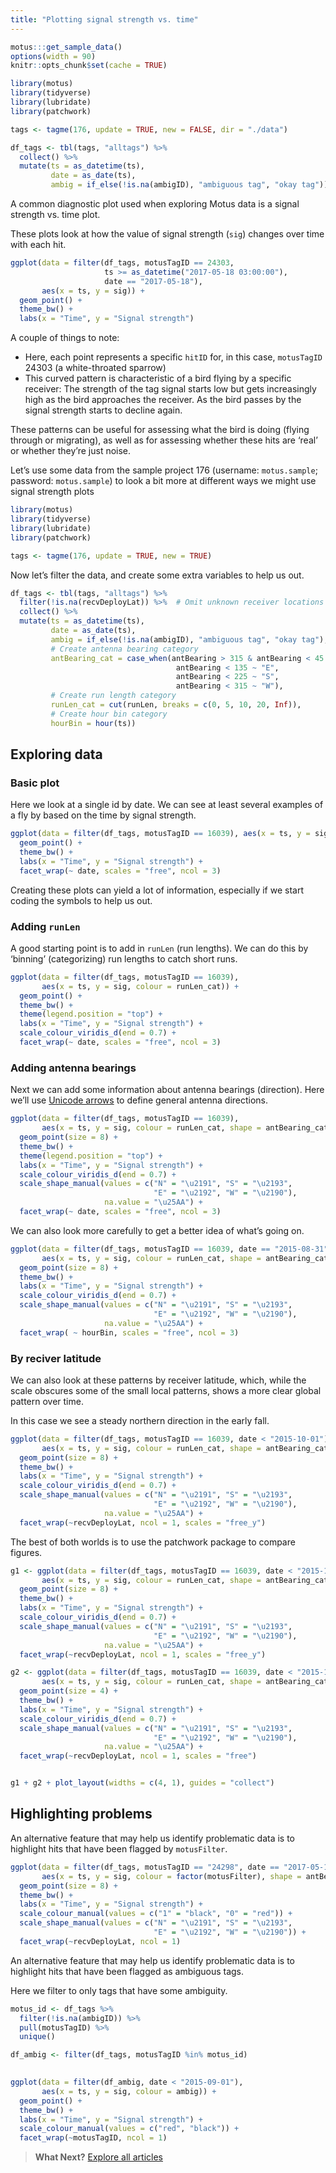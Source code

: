 ```yaml
---
title: "Plotting signal strength vs. time"
---
```


```r
motus:::get_sample_data()
options(width = 90)
knitr::opts_chunk$set(cache = TRUE)

library(motus)
library(tidyverse)
library(lubridate)
library(patchwork)

tags <- tagme(176, update = TRUE, new = FALSE, dir = "./data")

df_tags <- tbl(tags, "alltags") %>%
  collect() %>%
  mutate(ts = as_datetime(ts),
         date = as_date(ts),
         ambig = if_else(!is.na(ambigID), "ambiguous tag", "okay tag"))
```

A common diagnostic plot used when exploring Motus data is a signal strength vs. time plot.

These plots look at how the value of signal strength (`sig`) changes over time with each hit. 

```r
ggplot(data = filter(df_tags, motusTagID == 24303,
                     ts >= as_datetime("2017-05-18 03:00:00"),
                     date == "2017-05-18"), 
       aes(x = ts, y = sig)) + 
  geom_point() + 
  theme_bw() +
  labs(x = "Time", y = "Signal strength")
```

A couple of things to note:

- Here, each point represents a specific `hitID` for, in this case, `motusTagID` 24303 (a white-throated sparrow)
- This curved pattern is characteristic of a bird flying by a specific receiver: 
The strength of the tag signal starts low but gets increasingly high as the bird approaches the receiver.
As the bird passes by the signal strength starts to decline again.

These patterns can be useful for assessing what the bird is doing (flying through or migrating), as well as for assessing whether these hits are 'real' or whether they're just noise. 

Let's use some data from the sample project 176 (username: `motus.sample`; 
password: `motus.sample`) to look a bit more at different ways we might use 
signal strength plots


```r
library(motus)
library(tidyverse)
library(lubridate)
library(patchwork)

tags <- tagme(176, update = TRUE, new = TRUE)
```

Now let's filter the data, and create some extra variables to help us out. 

```r
df_tags <- tbl(tags, "alltags") %>%
  filter(!is.na(recvDeployLat)) %>%  # Omit unknown receiver locations
  collect() %>%
  mutate(ts = as_datetime(ts),
         date = as_date(ts),
         ambig = if_else(!is.na(ambigID), "ambiguous tag", "okay tag"),
         # Create antenna bearing category
         antBearing_cat = case_when(antBearing > 315 & antBearing < 45 ~ "N",
                                     antBearing < 135 ~ "E",
                                     antBearing < 225 ~ "S",
                                     antBearing < 315 ~ "W"),
         # Create run length category
         runLen_cat = cut(runLen, breaks = c(0, 5, 10, 20, Inf)),
         # Create hour bin category
         hourBin = hour(ts))

```

## Exploring data


### Basic plot

Here we look at a single id by date. We can see at least several examples of a 
fly by based on the time by signal strength.

```r
ggplot(data = filter(df_tags, motusTagID == 16039), aes(x = ts, y = sig)) + 
  geom_point() +
  theme_bw() +
  labs(x = "Time", y = "Signal strength") +
  facet_wrap(~ date, scales = "free", ncol = 3)
```

Creating these plots can yield a lot of information, especially if we start
coding the symbols to help us out.


### Adding `runLen`

A good starting point is to add in `runLen` (run lengths). We can do this by 
'binning' (categorizing) run lengths to catch short runs.

```r
ggplot(data = filter(df_tags, motusTagID == 16039), 
       aes(x = ts, y = sig, colour = runLen_cat)) + 
  geom_point() +
  theme_bw() +
  theme(legend.position = "top") +
  labs(x = "Time", y = "Signal strength") +
  scale_colour_viridis_d(end = 0.7) +
  facet_wrap(~ date, scales = "free", ncol = 3)
```


### Adding antenna bearings
Next we can add some information about antenna bearings (direction). Here
we'll use [Unicode arrows](https://en.wikipedia.org/wiki/List_of_Unicode_characters#Arrows)
to define general antenna directions.

```r
ggplot(data = filter(df_tags, motusTagID == 16039), 
       aes(x = ts, y = sig, colour = runLen_cat, shape = antBearing_cat)) + 
  geom_point(size = 8) + 
  theme_bw() +
  theme(legend.position = "top") +
  labs(x = "Time", y = "Signal strength") +
  scale_colour_viridis_d(end = 0.7) +
  scale_shape_manual(values = c("N" = "\u2191", "S" = "\u2193",
                                "E" = "\u2192", "W" = "\u2190"), 
                     na.value = "\u25AA") +
  facet_wrap(~ date, scales = "free", ncol = 3)
```


We can also look more carefully to get a better idea of what's going on.
```r
ggplot(data = filter(df_tags, motusTagID == 16039, date == "2015-08-31"), 
       aes(x = ts, y = sig, colour = runLen_cat, shape = antBearing_cat)) + 
  geom_point(size = 8) + 
  theme_bw() +
  labs(x = "Time", y = "Signal strength") +
  scale_colour_viridis_d(end = 0.7) +
  scale_shape_manual(values = c("N" = "\u2191", "S" = "\u2193",
                                "E" = "\u2192", "W" = "\u2190"), 
                     na.value = "\u25AA") +
  facet_wrap( ~ hourBin, scales = "free", ncol = 3)
```

### By reciver latitude

We can also look at these patterns by receiver latitude, which, while the scale
obscures some of the small local patterns, shows a more clear global pattern 
over time. 

In this case we see a steady northern direction in the early fall.

```r
ggplot(data = filter(df_tags, motusTagID == 16039, date < "2015-10-01"), 
       aes(x = ts, y = sig, colour = runLen_cat, shape = antBearing_cat)) + 
  geom_point(size = 8) + 
  theme_bw() +
  labs(x = "Time", y = "Signal strength") +
  scale_colour_viridis_d(end = 0.7) +
  scale_shape_manual(values = c("N" = "\u2191", "S" = "\u2193",
                                "E" = "\u2192", "W" = "\u2190"), 
                     na.value = "\u25AA") +
  facet_wrap(~recvDeployLat, ncol = 1, scales = "free_y")
```

The best of both worlds is to use the patchwork package to compare figures.


```r
g1 <- ggplot(data = filter(df_tags, motusTagID == 16039, date < "2015-10-01"), 
       aes(x = ts, y = sig, colour = runLen_cat, shape = antBearing_cat)) + 
  geom_point(size = 8) + 
  theme_bw() +
  labs(x = "Time", y = "Signal strength") +
  scale_colour_viridis_d(end = 0.7) +
  scale_shape_manual(values = c("N" = "\u2191", "S" = "\u2193",
                                "E" = "\u2192", "W" = "\u2190"), 
                     na.value = "\u25AA") +
  facet_wrap(~recvDeployLat, ncol = 1, scales = "free_y")

g2 <- ggplot(data = filter(df_tags, motusTagID == 16039, date < "2015-10-01"), 
       aes(x = ts, y = sig, colour = runLen_cat, shape = antBearing_cat)) + 
  geom_point(size = 4) + 
  theme_bw() +
  labs(x = "Time", y = "Signal strength") +
  scale_colour_viridis_d(end = 0.7) +
  scale_shape_manual(values = c("N" = "\u2191", "S" = "\u2193",
                                "E" = "\u2192", "W" = "\u2190"), 
                     na.value = "\u25AA") +
  facet_wrap(~recvDeployLat, ncol = 1, scales = "free")


g1 + g2 + plot_layout(widths = c(4, 1), guides = "collect")
```



## Highlighting problems


An alternative feature that may help us identify problematic data is to highlight
hits that have been flagged by `motusFilter`.

```r
ggplot(data = filter(df_tags, motusTagID == "24298", date == "2017-05-18"), 
       aes(x = ts, y = sig, colour = factor(motusFilter), shape = antBearing_cat)) + 
  geom_point(size = 8) + 
  theme_bw() +
  labs(x = "Time", y = "Signal strength") +
  scale_colour_manual(values = c("1" = "black", "0" = "red")) +
  scale_shape_manual(values = c("N" = "\u2191", "S" = "\u2193",
                                "E" = "\u2192", "W" = "\u2190")) +
  facet_wrap(~recvDeployLat, ncol = 1)
```

An alternative feature that may help us identify problematic data is to highlight
hits that have been flagged as ambiguous tags.

Here we filter to only tags that have some ambiguity.

```r
motus_id <- df_tags %>%
  filter(!is.na(ambigID)) %>%
  pull(motusTagID) %>%
  unique()

df_ambig <- filter(df_tags, motusTagID %in% motus_id)
  
```

```r
ggplot(data = filter(df_ambig, date < "2015-09-01"),
       aes(x = ts, y = sig, colour = ambig)) + 
  geom_point() + 
  theme_bw() +
  labs(x = "Time", y = "Signal strength") +
  scale_colour_manual(values = c("red", "black")) +
  facet_wrap(~motusTagID, ncol = 1)
```

> **What Next?** [Explore all articles](index.html)
